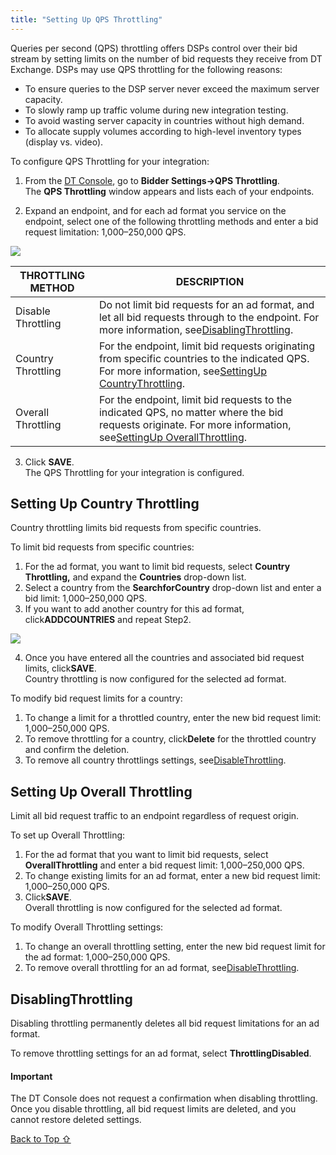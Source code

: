 ```yaml
---
title: "Setting Up QPS Throttling"
---
```


Queries per second (QPS) throttling offers DSPs control over their bid stream by setting limits on the number of bid requests they receive from DT Exchange. DSPs may use QPS throttling for the following reasons:

* To ensure queries to the DSP server never exceed the maximum server capacity.
* To slowly ramp up traffic volume during new integration testing.
* To avoid wasting server capacity in countries without high demand.
* To allocate supply volumes according to high-level inventory types (display vs. video).

To configure QPS Throttling for your integration:

1. From the [DT Console](https://console.fyber.com/), go to **Bidder Settings→QPS Throttling**.\
   The **QPS Throttling** window appears and lists each of your endpoints.

2) Expand an endpoint, and for each ad format you service on the endpoint, select one of the following throttling methods and enter a bid request limitation: 1,000–250,000 QPS.

<Frame caption="">
  <img src="https://developer.digitalturbine.com/hc/article_attachments/360010833797" />
</Frame>

| THROTTLING METHOD  | DESCRIPTION                                                                                                                                                                         |
| ------------------ | ----------------------------------------------------------------------------------------------------------------------------------------------------------------------------------- |
| Disable Throttling | Do not limit bid requests for an ad format, and let all bid requests through to the endpoint. For more information, see[DisablingThrottling](#NoThrottle).                        |
| Country Throttling | For the endpoint, limit bid requests originating from specific countries to the indicated QPS. For more information, see[SettingUp CountryThrottling](#CountryThrottle).         |
| Overall Throttling | For the endpoint, limit bid requests to the indicated QPS, no matter where the bid requests originate. For more information, see[SettingUp OverallThrottling](#OverallThrottle). |

3. Click **SAVE**.\
   The QPS Throttling for your integration is configured.

## Setting Up Country Throttling

Country throttling limits bid requests from specific countries.

To limit bid requests from specific countries:

1. For the ad format, you want to limit bid requests, select **Country Throttling,** and expand the **Countries** drop-down list.
2. Select a country from the **SearchforCountry** drop-down list and enter a bid limit: 1,000–250,000 QPS.
3. If you want to add another country for this ad format, click**ADDCOUNTRIES** and repeat Step2.

<Frame caption="">
  <img src="https://developer.digitalturbine.com/hc/article_attachments/360010903358" />
</Frame>

4. Once you have entered all the countries and associated bid request limits, click**SAVE**.\
   Country throttling is now configured for the selected ad format.

To modify bid request limits for a country:

1. To change a limit for a throttled country, enter the new bid request limit: 1,000–250,000 QPS.
2. To remove throttling for a country, click**Delete** for the throttled country and confirm the deletion.
3. To remove all country throttlings settings, see[DisableThrottling](#NoThrottle).

## Setting Up Overall Throttling

Limit all bid request traffic to an endpoint regardless of request origin.

To set up Overall Throttling:

1. For the ad format that you want to limit bid requests, select **OverallThrottling** and enter a bid request limit: 1,000–250,000 QPS.
2. To change existing limits for an ad format, enter a new bid request limit: 1,000–250,000 QPS.
3. Click**SAVE**.\
   Overall throttling is now configured for the selected ad format.

To modify Overall Throttling settings:

1. To change an overall throttling setting, enter the new bid request limit for the ad format: 1,000–250,000 QPS.
2. To remove overall throttling for an ad format, see[DisableThrottling](#NoThrottle).

## DisablingThrottling

Disabling throttling permanently deletes all bid request limitations for an ad format.

To remove throttling settings for an ad format, select **ThrottlingDisabled**.

#### Important

The DT Console does not request a confirmation when disabling throttling. Once you disable throttling, all bid request limits are deleted, and you cannot restore deleted settings.

[Back to Top ⇧](#top)
